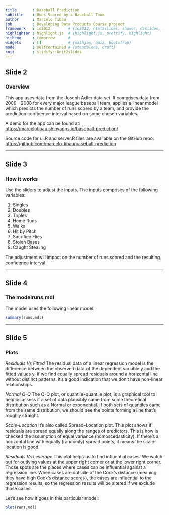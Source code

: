 ---
title       : Baseball Prediction
subtitle    : Runs Scored by a Baseball Team
author      : Marcelo Tibau
job         : Developing Data Products Course project
framework   : io2012        # {io2012, html5slides, shower, dzslides, ...}
highlighter : highlight.js  # {highlight.js, prettify, highlight}
hitheme     : tomorrow      # 
widgets     : []            # {mathjax, quiz, bootstrap}
mode        : selfcontained # {standalone, draft}
knit        : slidify::knit2slides
---

## Slide 2
### Overview
This app uses data from the Joseph Adler data set. It comprises data from 2000 - 2008 for every major league baseball team, applies a linear model which predicts the number of runs scored by a team, and provide the prediction confidence interval based on some chosen variables.

A demo for the app can be found at: [https://marcelotibau.shinyapps.io/baseball-prediction/](https://marcelotibau.shinyapps.io/baseball-prediction/)

Source code for ui.R and server.R files are available on the GitHub repo: [https://github.com/marcelo-tibau/baseball-prediction](https://github.com/marcelo-tibau/baseball-prediction)

---

## Slide 3
### How it works
Use the sliders to adjust the inputs. The inputs comprises of the following variables:

1. Singles
2. Doubles
3. Triples
4. Home Runs
5. Walks
6. Hit by Pitch
7. Sacrifice Flies
8. Stolen Bases
9. Caught Stealing

The adjustment will impact on the number of runs scored and the resulting confidence interval.

---

## Slide 4
### The modelruns.mdl
The model uses the following linear model: 

```{r}
summary(runs.mdl)
```

---

## Slide 5
### Plots
*Residuals Vs Fitted*
The residual data of a linear regression model is the difference between the observed data of the dependent variable y and the fitted values y. If we find equally spread residuals around a horizontal line without distinct patterns, it's a good indication that we don't have non-linear relationships. 

*Normal Q-Q*
The Q-Q plot, or quantile-quantile plot, is a graphical tool to help us assess if a set of data plausibly came from some theoretical distribution such as a Normal or exponential. If both sets of quantiles came from the same distribution, we should see the points forming a line that's roughly straight. 

*Scale-Location*
It's also called Spread-Location plot. This plot shows if residuals are spread equally along the ranges of predictors. This is how is checked the assumption of equal variance (homoscedasticity). If there's a horizontal line with equally (randomly) spread points, it means the scale-location is good.

*Residuals Vs Leverage*
This plot helps us to find influential cases. We watch out for outlying values at the upper right corner or at the lower right corner. Those spots are the places where cases can be influential against a regression line. When cases are outside of the Cook's distance (meaning they have high Cook's distance scores), the cases are influential to the regression results, so the regression results will be altered if we exclude those cases. 

Let's see how it goes in this particular model:

```{r}
plot(runs.mdl)
```


